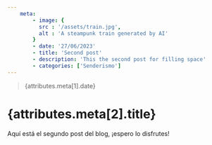 ```yaml
---
    meta: 
        - image: {
          src : '/assets/train.jpg',
          alt : 'A steampunk train generated by AI'
        }
        - date: '27/06/2023'
        - title: 'Second post'
        - description: 'This the second post for filling space'
        - categories: ['Senderismo']
---
```


<PostBanner image={attributes.meta[0].image} />

> {attributes.meta[1].date}

# {attributes.meta[2].title}

Aquí está el segundo post del blog, ¡espero lo disfrutes!
